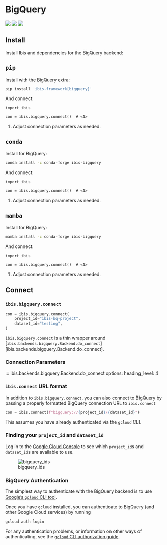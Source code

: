 # BigQuery

![](https://img.shields.io/badge/memtables-fallback-yellow?style=flat-square) ![](https://img.shields.io/badge/inputs-BigQuery tables-blue?style=flat-square) ![](https://img.shields.io/badge/outputs-BigQuery tables | CSV | pandas | Parquet | PyArrow-orange?style=flat-square)

## Install

Install Ibis and dependencies for the BigQuery backend:

::: {.panel-tabset}

## `pip`

Install with the BigQuery extra:

```.bash
pip install 'ibis-framework[bigquery]'
```

And connect:

```.python
import ibis

con = ibis.bigquery.connect()  # <1>
```

1. Adjust connection parameters as needed.

## `conda`

Install for BigQuery:

```.bash
conda install -c conda-forge ibis-bigquery
```

And connect:

```.python
import ibis

con = ibis.bigquery.connect()  # <1>
```

1. Adjust connection parameters as needed.

## `mamba`

Install for BigQuery:

```.bash
mamba install -c conda-forge ibis-bigquery
```

And connect:

```.python
import ibis

con = ibis.bigquery.connect()  # <1>
```

1. Adjust connection parameters as needed.

:::

## Connect

### `ibis.bigquery.connect`

```python
con = ibis.bigquery.connect(
    project_id="ibis-bq-project",
    dataset_id="testing",
)
```

::: {.callout-note}

`ibis.bigquery.connect` is a thin wrapper around [`ibis.backends.bigquery.Backend.do_connect`][ibis.backends.bigquery.Backend.do_connect].

:::

### Connection Parameters

<!-- prettier-ignore-start -->
::: ibis.backends.bigquery.Backend.do_connect
    options:
      heading_level: 4
<!-- prettier-ignore-end -->

### `ibis.connect` URL format

In addition to `ibis.bigquery.connect`, you can also connect to BigQuery by
passing a properly formatted BigQuery connection URL to `ibis.connect`

```python
con = ibis.connect(f"bigquery://{project_id}/{dataset_id}")
```

::: {.callout-note}
This assumes you have already authenticated via the `gcloud` CLI.
:::

### Finding your `project_id` and `dataset_id`

Log in to the [Google Cloud Console](https://console.cloud.google.com/bigquery)
to see which `project_id`s and `dataset_id`s are available to use.

![bigquery_ids](./images/bigquery_connect.png)

### BigQuery Authentication

The simplest way to authenticate with the BigQuery backend is to use [Google's `gcloud` CLI tool](https://cloud.google.com/sdk/docs/install-sdk).

Once you have `gcloud` installed, you can authenticate to BigQuery (and other Google Cloud services) by running

```sh
gcloud auth login
```

For any authentication problems, or information on other ways of authenticating,
see the [`gcloud` CLI authorization
guide](https://cloud.google.com/sdk/docs/authorizing).
